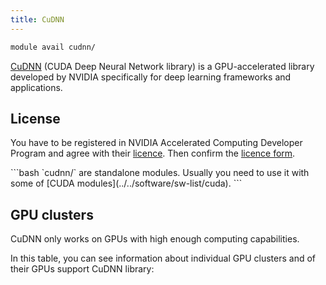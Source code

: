 ```yaml
---
title: CuDNN
---
```

```bash
module avail cudnn/
```

[CuDNN](https://developer.nvidia.com/cudnn) (CUDA Deep Neural Network library) is a GPU-accelerated library developed by NVIDIA specifically for deep learning frameworks and applications.

## License

You have to be registered in NVIDIA Accelerated Computing Developer Program and agree with their [licence](https://developer.nvidia.com/rdp/assets/cudnn-65-eula-asset). Then confirm the [licence form](https://signup.e-infra.cz/fed/registrar/?vo=meta&group=lic_cudnn).

<Callout type="info">
```bash
`cudnn/` are standalone modules. Usually you need to use it with some of [CUDA modules](../../software/sw-list/cuda). 
```
</Callout>

## GPU clusters

CuDNN only works on GPUs with high enough computing capabilities. 

In this table, you can see information about individual GPU clusters and of their GPUs support CuDNN library: 







